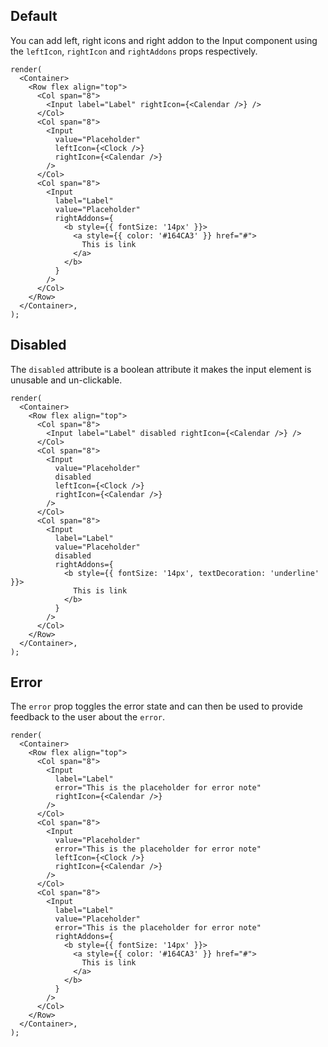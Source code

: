 
## Default

You can add left, right icons and right addon to the Input component using the `leftIcon`, `rightIcon` and `rightAddons` props respectively.

```tsx live desktopOnly
render(
  <Container>
    <Row flex align="top">
      <Col span="8">
        <Input label="Label" rightIcon={<Calendar />} />
      </Col>
      <Col span="8">
        <Input
          value="Placeholder"
          leftIcon={<Clock />}
          rightIcon={<Calendar />}
        />
      </Col>
      <Col span="8">
        <Input
          label="Label"
          value="Placeholder"
          rightAddons={
            <b style={{ fontSize: '14px' }}>
              <a style={{ color: '#164CA3' }} href="#">
                This is link
              </a>
            </b>
          }
        />
      </Col>
    </Row>
  </Container>,
);
```

## Disabled

The `disabled` attribute is a boolean attribute it makes the input element is unusable and un-clickable.

```tsx live desktopOnly
render(
  <Container>
    <Row flex align="top">
      <Col span="8">
        <Input label="Label" disabled rightIcon={<Calendar />} />
      </Col>
      <Col span="8">
        <Input
          value="Placeholder"
          disabled
          leftIcon={<Clock />}
          rightIcon={<Calendar />}
        />
      </Col>
      <Col span="8">
        <Input
          label="Label"
          value="Placeholder"
          disabled
          rightAddons={
            <b style={{ fontSize: '14px', textDecoration: 'underline' }}>
              This is link
            </b>
          }
        />
      </Col>
    </Row>
  </Container>,
);
```

## Error

The `error` prop toggles the error state and can then be used to provide feedback to the user about the `error`.

```tsx live desktopOnly
render(
  <Container>
    <Row flex align="top">
      <Col span="8">
        <Input
          label="Label"
          error="This is the placeholder for error note"
          rightIcon={<Calendar />}
        />
      </Col>
      <Col span="8">
        <Input
          value="Placeholder"
          error="This is the placeholder for error note"
          leftIcon={<Clock />}
          rightIcon={<Calendar />}
        />
      </Col>
      <Col span="8">
        <Input
          label="Label"
          value="Placeholder"
          error="This is the placeholder for error note"
          rightAddons={
            <b style={{ fontSize: '14px' }}>
              <a style={{ color: '#164CA3' }} href="#">
                This is link
              </a>
            </b>
          }
        />
      </Col>
    </Row>
  </Container>,
);
```
